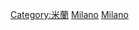 {{Commons category|Buildings in Milan}}

[[Category:米蘭|Category:米蘭]]
[[Category:倫巴第大區建築物|Milano]]
[[Category:意大利各城市建築物|Milano]]